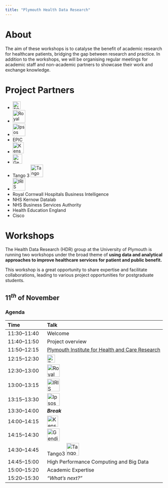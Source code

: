 ```yaml
---
title: "Plymouth Health Data Research"
---
```


# About

The aim of these workshops is to catalyse the benefit of academic research for healthcare patients, bridging the gap between research and practice. In addition to the workshops, we will be organising regular meetings for academic staff and non-academic partners to showcase their work and exchange knowledge.

# Project Partners

- [![TClarke](_assets/tclarke_logo.png){height="25"}](https://www.tclarke.co.uk/)
- [![Royal Cornwall Hospitals NHS Trust](_assets/rcht_logo.png){height="40"}](https://www.royalcornwall.nhs.uk/)
- [![Ipsos](_assets/ipsos_logo.svg){height="40"}](https://www.ipsos.com/en-uk)
- EPIC
- [![Kensa Health](_assets/kensahealth_logo.png){height="35"}](https://www.kensahealth.co.uk/)
- [![Gendius](_assets/gendius_logo.svg){height="30"}](https://www.gendius.co.uk/)
- Tango 3  [![Tango 3](_assets/tango3_logo.webp){height="40"}](https://tango3.co.uk/digital-health)
- [![IRIS Intelligence](_assets/iris_logo.png){height="40"}](https://www.irisintelligence.com/) 
- Royal Cornwall Hospitals Business Intelligence
- NHS Kernow Datalab
- NHS Business Services Authority
- Health Education England
- Cisco

# Workshops

The Health Data Research (HDR) group at the University of Plymouth is running two workshops under the broad theme of __using data and analytical approaches to improve healthcare services for patient and public benefit.__

This workshop is a great opportunity to share expertise and facilitate collaborations, leading to various project opportunities for postgraduate students.


## $11^{th}$ of November

### Agenda

| Time | Talk |
|:-|:-----|
| 11:30–11:40 | Welcome |
| 11:40–11:50 | Project overview |
| 11:50–12:15 | [Plymouth Institute for Health and Care Research](https://www.plymouth.ac.uk/research/institutes/health) |
| 12:15–12:30 | [![TClarke](_assets/tclarke_logo.png){height="25"}](https://www.tclarke.co.uk/) |
| 12:30–13:00 | [![Royal Cornwall Hospitals NHS Trust](_assets/rcht_logo.png){height="40"}](https://www.royalcornwall.nhs.uk/)|
| 13:00–13:15 | [![IRIS Intelligence](_assets/iris_logo.png){height="40"}](https://www.irisintelligence.com/)  |
| 13:15–13:30 | [![Ipsos](_assets/ipsos_logo.svg){height="40"}](https://www.ipsos.com/en-uk) |
| 13:30–14:00 | **_Break_** |                                
| 14:00–14:15 | [![Kensa Health](_assets/kensahealth_logo.png){height="35"}](https://www.kensahealth.co.uk/) |                               
| 14:15–14:30 | [![Gendius](_assets/gendius_logo.svg){height="40"}](https://www.gendius.co.uk/) |
| 14:30–14:45 | Tango3 [![Tango 3](_assets/tango3_logo.webp){height="40"}](https://tango3.co.uk/digital-health) |
| 14:45–15:00 | High Performance Computing and Big Data |
| 15:00–15:20 | Academic Expertise |                        
| 15:20–15:30 | _"What’s next?"_ |                               
